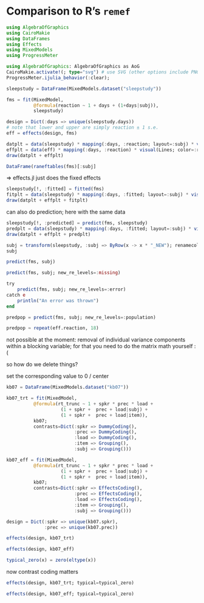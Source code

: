# Comparison to R's `remef`

```julia
using AlgebraOfGraphics
using CairoMakie
using DataFrames
using Effects
using MixedModels
using ProgressMeter

using AlgebraOfGraphics: AlgebraOfGraphics as AoG
CairoMakie.activate!(; type="svg") # use SVG (other options include PNG)
ProgressMeter.ijulia_behavior(:clear);
```

```julia
sleepstudy = DataFrame(MixedModels.dataset("sleepstudy"))

fms = fit(MixedModel,
          @formula(reaction ~ 1 + days + (1+days|subj)),
          sleepstudy)
```


```julia
design = Dict(:days => unique(sleepstudy.days))
# note that lower and upper are simply reaction ± 1 s.e.
eff = effects(design, fms)
```


```julia
datplt = data(sleepstudy) * mapping(:days, :reaction; layout=:subj) * visual(Scatter)
effplt = data(eff) * mapping(:days, :reaction) * visual(Lines; color=:red)
draw(datplt + effplt)
```

```julia
DataFrame(raneftables(fms)[:subj]
```


=> effects.jl just does the fixed effects

```julia
sleepstudy[!, :fitted] = fitted(fms)
fitplt = data(sleepstudy) * mapping(:days, :fitted; layout=:subj) * visual(Lines)
draw(datplt + effplt + fitplt)
```

can also do prediction; here with the same data

```julia
sleepstudy[!, :predicted] = predict(fms, sleepstudy)
predplt = data(sleepstudy) * mapping(:days, :fitted; layout=:subj) * visual(Lines)
draw(datplt + effplt + predplt)
```


```julia
subj = transform(sleepstudy, :subj => ByRow(x -> x * "_NEW"); renamecols=false)
subj
```

```julia
predict(fms, subj)
```

```julia
predict(fms, subj; new_re_levels=:missing)
```

```julia
try
    predict(fms, subj; new_re_levels=:error)
catch e
    println("An error was thrown")
end
```

```julia
predpop = predict(fms, subj; new_re_levels=:population)
```

```julia
predpop ≈ repeat(eff.reaction, 18)
```

not possible at the moment: removal of individual variance components within a blocking variable; for that you need to do the matrix math yourself :(

so how do we delete things?

set the corresponding value to 0 / center


```julia
kb07 = DataFrame(MixedModels.dataset("kb07"))

kb07_trt = fit(MixedModel,
          @formula(rt_trunc ~ 1 + spkr * prec * load +
                    (1 + spkr +  prec + load|subj) +
                    (1 + spkr +  prec + load|item)),
          kb07;
          contrasts=Dict(:spkr => DummyCoding(),
                         :prec => DummyCoding(),
                         :load => DummyCoding(),
                         :item => Grouping(),
                         :subj => Grouping()))

kb07_eff = fit(MixedModel,
          @formula(rt_trunc ~ 1 + spkr * prec * load +
                    (1 + spkr +  prec + load|subj) +
                    (1 + spkr +  prec + load|item)),
          kb07;
          contrasts=Dict(:spkr => EffectsCoding(),
                         :prec => EffectsCoding(),
                         :load => EffectsCoding(),
                         :item => Grouping(),
                         :subj => Grouping()))


```

```julia
design = Dict(:spkr => unique(kb07.spkr),
              :prec => unique(kb07.prec))
```


```julia
effects(design, kb07_trt)
```

```julia
effects(design, kb07_eff)
```

```julia
typical_zero(x) = zero(eltype(x))
```

now contrast coding matters


```julia
effects(design, kb07_trt; typical=typical_zero)
```

```julia
effects(design, kb07_eff; typical=typical_zero)
```
